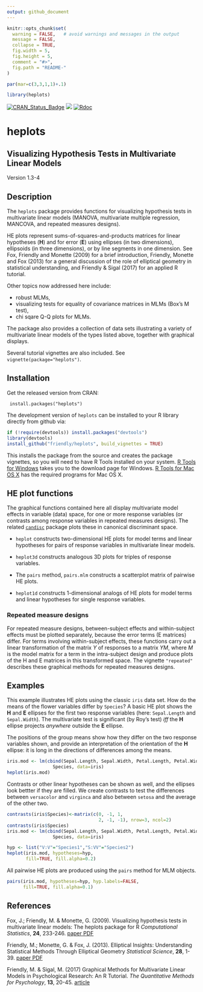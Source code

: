 ```yaml
---
output: github_document
---
```


<!-- README.md is generated from README.Rmd. Please edit that file and knit again -->

```r
knitr::opts_chunk$set(
  warning = FALSE,   # avoid warnings and messages in the output
  message = FALSE,
  collapse = TRUE,
  fig.width = 5,
  fig.height = 5,
  comment = "#>",
  fig.path = "README-"
)

par(mar=c(3,3,1,1)+.1)
```

```r
library(heplots)
```

[![CRAN_Status_Badge](http://www.r-pkg.org/badges/version/heplots)](http://cran.r-project.org/package=heplots)
[![](http://cranlogs.r-pkg.org/badges/grand-total/heplots)](https://cran.r-project.org/package=heplots)
[![Rdoc](http://www.rdocumentation.org/badges/version/heplots)](http://www.rdocumentation.org/packages/heplots)

# heplots

## **Visualizing Hypothesis Tests in Multivariate Linear Models**

Version 1.3-4

## Description

The `heplots` package provides functions for visualizing hypothesis tests in
multivariate linear models (MANOVA, multivariate multiple regression, MANCOVA,
and repeated measures designs).

HE plots represent sums-of-squares-and-products matrices for linear hypotheses (**H**) and for 
error (**E**) using ellipses (in two dimensions), ellipsoids (in three dimensions),
or by line segments in one dimension.
See Fox, Friendly and Monette (2009) for a brief introduction,
Friendly, Monette and Fox (2013) for a general discussion of the role of
elliptical geometry in statistical understanding, and
Friendly & Sigal (2017) for an applied R tutorial.

Other topics now addressed here include:

* robust MLMs, 
* visualizing tests for equality of covariance matrices in MLMs (Box's M test), 
* chi sqare Q-Q plots for MLMs.

The package also provides a collection of  data sets illustrating
a variety of multivariate linear models of the types listed above,
together with graphical displays.

Several tutorial vignettes are also included.  See `vignette(package="heplots")`.


## Installation

Get the released version from CRAN:

     install.packages("heplots")

The development version of `heplots` can be installed to your R library directly from github via:

```r
if (!require(devtools)) install.packages("devtools")
library(devtools)
install_github("friendly/heplots", build_vignettes = TRUE)
```

This installs the package from the source and creates the package vignettes, 
so you will need to have R Tools installed on your system.  [R Tools for Windows](https://cran.r-project.org/bin/windows/Rtools/)
takes you to the download page for Windows.  [R Tools for Mac OS X](https://cran.r-project.org/bin/macosx/tools/)
has the required programs for Mac OS X.

## HE plot functions

The graphical functions contained here all display multivariate model
effects in variable (data) space, for one or more response variables
(or contrasts among response variables in repeated measures designs).
The related [`candisc`](http://github.com/friendly/candisc) package plots these in canonical discriminant space.

* `heplot` constructs two-dimensional HE plots for model terms and 
linear hypotheses for pairs of response variables in multivariate linear models.

* `heplot3d` constructs analogous 3D plots for triples of response
variables.
 
* The `pairs` method, `pairs.mlm` constructs a scatterplot matrix of pairwise HE plots.

* `heplot1d` constructs 1-dimensional analogs of HE plots for model terms and 
linear hypotheses for single response variables.

### Repeated measure designs

For repeated measure designs, between-subject effects and within-subject
effects must be plotted separately, because the error terms (E matrices)
differ.  For terms involving within-subject effects,
these functions carry out a linear
transformation of the matrix $Y$ of responses to a matrix $Y M$, where
$M$ is the model matrix for a term in
the intra-subject design and produce plots of
the H and E matrices in this transformed space. The vignette `"repeated"` describes
these graphical methods for repeated measures designs.

## Examples

This example illustrates HE plots using the classic `iris` data set. How do the means
of the flower variables differ by `Species`? A basic HE plot shows the **H** and **E**
ellipses for the first two response variables (here: `Sepal.Length` and `Sepal.Width`).
The multivariate test is significant
(by Roy's test) *iff* the **H** ellipse projects *anywhere* outside the **E** ellipse.

The positions of the group means show how they differ on the two response variables shown,
and provide an interpretation of the orientation of the **H** ellipse: it is long in the
directions of differences among the means.

```r
iris.mod <- lm(cbind(Sepal.Length, Sepal.Width, Petal.Length, Petal.Width) ~ 
                 Species, data=iris)
heplot(iris.mod)
```

Contrasts or other linear hypotheses can be shown as well, and the ellipses look bettter
if they are filled. We create contrasts to test the differences between `versacolor` and
`virginca` and also between `setosa` and the average of the other two.


```r
contrasts(iris$Species)<-matrix(c(0, -1, 1, 
                                  2, -1, -1), nrow=3, ncol=2)
contrasts(iris$Species)
iris.mod <- lm(cbind(Sepal.Length, Sepal.Width, Petal.Length, Petal.Width) ~ 
                 Species, data=iris)

hyp <- list("V:V"="Species1","S:VV"="Species2")
heplot(iris.mod, hypotheses=hyp, 
       fill=TRUE, fill.alpha=0.2)
```

All pairwise HE plots are produced using the `pairs` method for MLM objects.

```r
pairs(iris.mod, hypotheses=hyp, hyp.labels=FALSE,
      fill=TRUE, fill.alpha=0.1)
```

## References

Fox, J.; Friendly, M. & Monette, G. (2009).
Visualizing hypothesis tests in multivariate linear models: The heplots package for R 
*Computational Statistics*,  **24**, 233-246. [paper PDF](http://datavis.ca/palers/FoxFriendlyMonette-2009.pdf)

Friendly, M.; Monette, G. & Fox, J. (2013).
Elliptical Insights: Understanding Statistical Methods Through Elliptical Geometry 
*Statistical Science*,  **28**, 1-39. [paper PDF](http://datavis.ca/palers/ellipses-STS402.pdf)

Friendly, M. & Sigal, M. (2017)
Graphical Methods for Multivariate Linear Models in Psychological Research: An R Tutorial.
*The Quantitative Methods for Psychology*, **13**, 20-45. [article](https://doi.org/10.20982/tqmp.13.1.p020)

